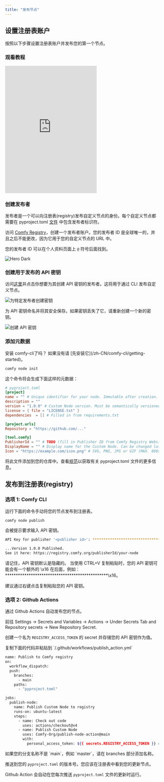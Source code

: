 ```yaml
---
title: "发布节点"
---
```


## 设置注册表账户

按照以下步骤设置注册表账户并发布您的第一个节点。

### 观看教程

<iframe height="415" src="https://www.youtube.com/embed/WhOZZOgBggU?si=6TyvhJJadmQ65uXC" title="YouTube video player" frameborder="0" allow="accelerometer; autoplay; clipboard-write; encrypted-media; gyroscope; picture-in-picture; web-share" referrerpolicy="strict-origin-when-cross-origin" allowfullscreen style={{ width: "100%", borderRadius: "0.5rem" }}></iframe>

### 创建发布者

发布者是一个可以向注册表(registry)发布自定义节点的身份。每个自定义节点都需要在 pyproject.toml [文件]() 中包含发布者标识符。

访问 [Comfy Registry](https://registry.comfy.org)，创建一个发布者账户。您的发布者 ID 是全球唯一的，并且之后不能更改，因为它用于您的自定义节点的 URL 中。

您的发布者 ID 可以在个人资料页面上 `@` 符号后面找到。

<img
  className="block"
  src="/images/publisherid.png"
  alt="Hero Dark"
/>

### 创建用于发布的 API 密钥

访问[这里](https://registry.comfy.org/nodes)并点击你想要为其创建 API 密钥的发布者。这将用于通过 CLI 发布自定义节点。

![为特定发布者创建密钥](/images/pat-1.png)

为 API 密钥命名并将其安全保存。如果密钥丢失了它，请重新创建一个新的密钥。

![创建 API 密钥](/images/pat-2.png)

### 添加元数据

<Tip>
安装 comfy-cli了吗？
如果没有请 [先安装它](/zh-CN/comfy-cli/getting-started)。
</Tip>

```bash
comfy node init
```

这个命令将会生成下面这样的元数据：

```toml
# pyproject.toml
[project]
name = "" # Unique identifier for your node. Immutable after creation.
description = ""
version = "1.0.0" # Custom Node version. Must be semantically versioned.
license = { file = "LICENSE.txt" }
dependencies  = [] # Filled in from requirements.txt

[project.urls]
Repository = "https://github.com/..."

[tool.comfy]
PublisherId = "" # TODO (fill in Publisher ID from Comfy Registry Website).
DisplayName = "" # Display name for the Custom Node. Can be changed later.
Icon = "https://example.com/icon.png" # SVG, PNG, JPG or GIF (MAX. 800x400px)
```

将此文件添加到您的仓库中。查看[规范](/zh-CN/registry/specifications)以获取有关 pyproject.toml 文件的更多信息。

## 发布到注册表(registry)

### 选项 1: Comfy CLI 

运行下面的命令手动将您的节点发布到注册表。  

```bash
comfy node publish
```

会被提示要求输入 API 密钥。

```bash
API Key for publisher '<publisher id>': ****************************************************

...Version 1.0.0 Published. 
See it here: https://registry.comfy.org/publisherId/your-node
```

<Warning>
  请记住，API 密钥默认是隐藏的。
</Warning>

<Warning>
  当使用 CTRL+V 复制粘贴时，您的 API 密钥可能会有一个额外的 \x16 在后面，例如： ************************************************\x16。 

  建议通过右键点击复制粘贴您的 API 密钥。
</Warning>


### 选项 2: Github Actions

通过 Github Actions 自动发布您的节点。

<Steps>
<Step title="设置一个 Github Secret">

前往 Settings -> Secrets and Variables -> Actions -> Under Secrets Tab and Repository secrets -> New Repository Secret.

创建一个名为 `REGISTRY_ACCESS_TOKEN` 的 secret 并存储您的 API 密钥作为值。

</Step>
<Step title="创建一个 Github Action">
复制下面的代码并粘贴到 `/.github/workflows/publish_action.yml`

```bash
name: Publish to Comfy registry
on:
  workflow_dispatch:
  push:
    branches:
      - main
    paths:
      - "pyproject.toml"

jobs:
  publish-node:
    name: Publish Custom Node to registry
    runs-on: ubuntu-latest
    steps:
      - name: Check out code
        uses: actions/checkout@v4
      - name: Publish Custom Node
        uses: Comfy-Org/publish-node-action@main
        with:
          personal_access_token: ${{ secrets.REGISTRY_ACCESS_TOKEN }} ## Add your own personal access token to your Github Repository secrets and reference it here.
```

<Warning>
  如果您的分支名称不是 `main`，例如 `master`，请在 branches 部分添加名称。
</Warning>
</Step>
<Step title="测试 Github Action">

推送到您的 `pyproject.toml` 的版本号。您应该在注册表中看到您的更新节点。

<Tip>Github Action 会自动在您每次推送 `pyproject.toml` 文件的更新时运行。</Tip>

</Step>


</Steps>
